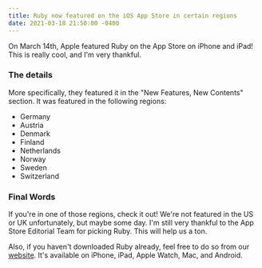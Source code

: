 ```yaml
---
title: Ruby now featured on the iOS App Store in certain regions
date: 2021-03-18 21:50:00 -0400
---
```


<Float src="/apps/Ruby.png" alt="Ruby app icon" />

On March 14th, Apple featured Ruby on the App Store on iPhone and iPad! This is really cool, and I'm very thankful.

### The details

More specifically, they featured it in the "New Features, New Contents" section. It was featured in the following regions:

-   Germany
-   Austria
-   Denmark
-   Finland
-   Netherlands
-   Norway
-   Sweden
-   Switzerland

### Final Words

If you're in one of those regions, check it out! We're not featured in the US or UK unfortunately, but maybe some day. I'm still very thankful to the App Store Editorial Team for picking Ruby. This will help us a ton.

Also, if you haven't downloaded Ruby already, feel free to do so from our [website](https://peroxaan.com/Ruby). It's available on iPhone, iPad, Apple Watch, Mac, and Android.
